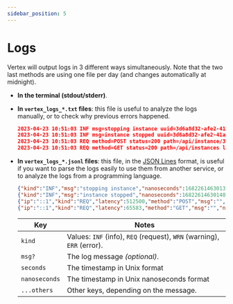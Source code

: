 ```yaml
---
sidebar_position: 5
---
```


# Logs

Vertex will output logs in 3 different ways simultaneously. Note that the two last methods are using one file per day (and changes automatically at midnight).

* **In the terminal (stdout/stderr)**.

* **In `vertex_logs_*.txt` files**: this file is useful to analyze the logs manually, or to check why previous errors happened.
    ```json lines
    2023-04-23 10:51:03 INF msg=stopping instance uuid=3d6a8d32-afe2-41a9-a94e-e00c17082d48
    2023-04-23 10:51:03 INF msg=instance stopped uuid=3d6a8d32-afe2-41a9-a94e-e00c17082d48
    2023-04-23 10:51:03 REQ method=POST status=200 path=/api/instance/3d6a8d32-afe2-41a9-a94e-e00c17082d48/stop latency=512.5µs ip=::1 size=-1
    2023-04-23 10:51:03 REQ method=GET status=200 path=/api/instances latency=65.583µs ip=::1 size=1728
    ```

* **In `vertex_logs_*.jsonl` files**: this file, in the [JSON Lines](https://jsonlines.org) format, is useful if you want to parse the logs easily to use them from another service, or to analyze the logs from a programming language.

    ```json lines
    {"kind":"INF","msg":"stopping instance","nanoseconds":1682261463013864000,"seconds":1682261463,"uuid":"3d6a8d32-afe2-41a9-a94e-e00c17082d48"}
    {"kind":"INF","msg":"instance stopped","nanoseconds":1682261463014099000,"seconds":1682261463,"uuid":"3d6a8d32-afe2-41a9-a94e-e00c17082d48"}
    {"ip":"::1","kind":"REQ","latency":512500,"method":"POST","msg":"","nanoseconds":1682261463014347000,"path":"/api/instance/3d6a8d32-afe2-41a9-a94e-e00c17082d48/stop","seconds":1682261463,"size":-1,"status":200}
    {"ip":"::1","kind":"REQ","latency":65583,"method":"GET","msg":"","nanoseconds":1682261463015792000,"path":"/api/instances","seconds":1682261463,"size":1728,"status":200}
    ```

    | Key           | Notes                                                                  |
    |---------------|------------------------------------------------------------------------|
    | `kind`        | Values: `INF` (info), `REQ` (request), `WRN` (warning), `ERR` (error). |
    | `msg?`        | The log message _(optional)_.                                          |
    | `seconds`     | The timestamp in Unix format                                           |
    | `nanoseconds` | The timestamp in Unix nanoseconds format                               |
    | `...others`   | Other keys, depending on the message.                                  |
